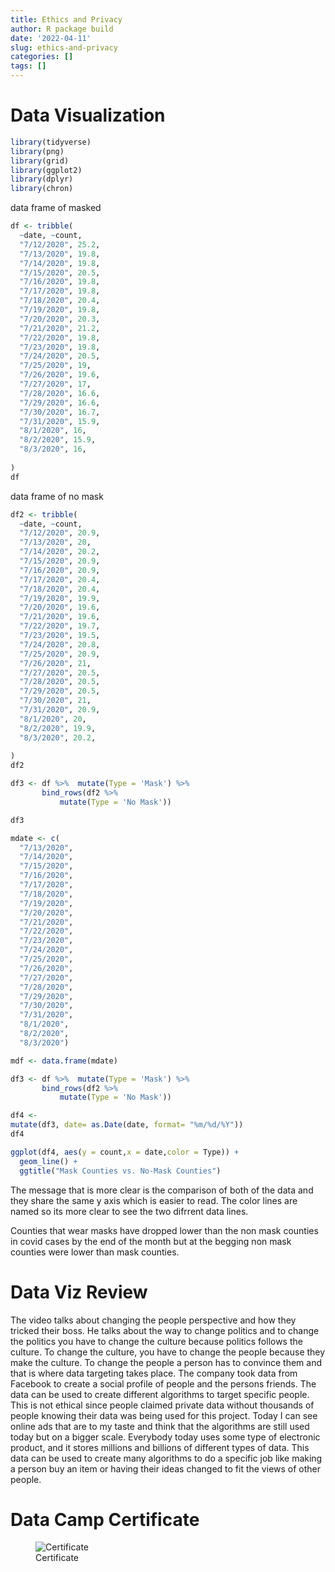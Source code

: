 ```yaml
---
title: Ethics and Privacy
author: R package build
date: '2022-04-11'
slug: ethics-and-privacy
categories: []
tags: []
---
```


# Data Visualization 
```r
library(tidyverse)
library(png)
library(grid)
library(ggplot2)
library(dplyr)
library(chron)
```

data frame of masked
```r
df <- tribble(
  ~date, ~count,
  "7/12/2020", 25.2,
  "7/13/2020", 19.8,
  "7/14/2020", 19.8,
  "7/15/2020", 20.5,
  "7/16/2020", 19.8,
  "7/17/2020", 19.8, 
  "7/18/2020", 20.4,
  "7/19/2020", 19.8,
  "7/20/2020", 20.3, 
  "7/21/2020", 21.2,
  "7/22/2020", 19.8,
  "7/23/2020", 19.8, 
  "7/24/2020", 20.5,
  "7/25/2020", 19,
  "7/26/2020", 19.6, 
  "7/27/2020", 17,
  "7/28/2020", 16.6,
  "7/29/2020", 16.6,
  "7/30/2020", 16.7,
  "7/31/2020", 15.9,
  "8/1/2020", 16, 
  "8/2/2020", 15.9,
  "8/3/2020", 16,
  
)
df
```

data frame of no mask 
```r
df2 <- tribble(
  ~date, ~count,
  "7/12/2020", 20.9,
  "7/13/2020", 20,
  "7/14/2020", 20.2,
  "7/15/2020", 20.9,
  "7/16/2020", 20.9,
  "7/17/2020", 20.4, 
  "7/18/2020", 20.4,
  "7/19/2020", 19.9,
  "7/20/2020", 19.6, 
  "7/21/2020", 19.6,
  "7/22/2020", 19.7,
  "7/23/2020", 19.5, 
  "7/24/2020", 20.8,
  "7/25/2020", 20.9,
  "7/26/2020", 21, 
  "7/27/2020", 20.5,
  "7/28/2020", 20.5,
  "7/29/2020", 20.5,
  "7/30/2020", 21,
  "7/31/2020", 20.9,
  "8/1/2020", 20, 
  "8/2/2020", 19.9,
  "8/3/2020", 20.2,
  
)
df2
```

```r
df3 <- df %>%  mutate(Type = 'Mask') %>%
       bind_rows(df2 %>%
           mutate(Type = 'No Mask'))
```

```r
df3
```




```r
mdate <- c(
  "7/13/2020", 
  "7/14/2020", 
  "7/15/2020", 
  "7/16/2020", 
  "7/17/2020",  
  "7/18/2020", 
  "7/19/2020",
  "7/20/2020",  
  "7/21/2020", 
  "7/22/2020", 
  "7/23/2020",  
  "7/24/2020", 
  "7/25/2020", 
  "7/26/2020",  
  "7/27/2020", 
  "7/28/2020", 
  "7/29/2020", 
  "7/30/2020", 
  "7/31/2020", 
  "8/1/2020",  
  "8/2/2020",
  "8/3/2020")

mdf <- data.frame(mdate)
```

```r
df3 <- df %>%  mutate(Type = 'Mask') %>%
       bind_rows(df2 %>%
           mutate(Type = 'No Mask'))
```


```r
df4 <- 
mutate(df3, date= as.Date(date, format= "%m/%d/%Y"))
df4
```



```r
ggplot(df4, aes(y = count,x = date,color = Type)) + 
  geom_line() +
  ggtitle("Mask Counties vs. No-Mask Counties")
```


The message that is more clear is the comparison of both of the data and they share the same y axis which is easier to read. The color lines are named so its more clear to see the two difrrent data lines. 

Counties that wear masks have dropped lower than the non mask counties in covid cases by the end of the month but at the begging non mask counties were lower than mask counties. 

# Data Viz Review

The video talks about changing the people perspective and how they tricked their boss. He talks about the way to change politics and to change the politics you have to change the culture because politics follows the culture. To change the culture, you have to change the people because they make the culture. To change the people a person has to convince them and that is where data targeting takes place. The company took data from Facebook to create a social profile of people and the persons friends. The data can be used to create different algorithms to target specific people. This is not ethical since people claimed private data without thousands of people knowing their data was being used for this project.  Today I can see online ads that are to my taste and think that the algorithms are still used today but on a bigger scale. Everybody today uses some type of electronic product, and it stores millions and billions of different types of data. This data can be used to create many algorithms to do a specific job like making a person buy an item or having their ideas changed to fit the views of other people. 

# Data Camp Certificate 

![Certificate](https://raw.githubusercontent.com/tadla55/website_tadla/master/Data%20Privacy.png)



